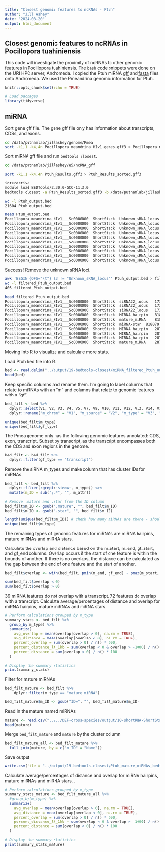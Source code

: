 ```yaml
---
title: "Closest genomic features to ncRNAs - Ptuh"
author: "Jill Ashey"
date: "2024-08-20"
output: html_document
---
```


## Closest genomic features to ncRNAs in Pocillopora tuahiniensis

This code will investigate the proximity of ncRNAs to other genomic features in Pocillopora tuahiniensis. The `bash` code snippets were done on the URI HPC server, Andromeda. I copied the Ptuh miRNA [gff](https://github.com/urol-e5/deep-dive/blob/main/F-Pmea/output/13.2.1-Pmea-sRNAseq-ShortStack-31bp-fastp-merged-cnidarian_miRBase/ShortStack_out/Results.gff3) and [fasta](https://github.com/urol-e5/deep-dive/blob/main/F-Pmea/output/13.2.1-Pmea-sRNAseq-ShortStack-31bp-fastp-merged-cnidarian_miRBase/ShortStack_out/mir.fasta) files onto Andromeda. We used the Pmeandrina genomic information for Ptuh. 

```r
knitr::opts_chunk$set(echo = TRUE)

# Load packages
library(tidyverse)
```

## miRNA

Sort gene gff file. The gene gff file only has information about transcripts, CDSs, and exons. 
```bash
cd /data/putnamlab/jillashey/genome/Pmea
sort -k1,1 -k4,4n Pocillopora_meandrina_HIv1.genes.gff3 > Pocillopora_meandrina_HIv1.genes_sorted.gff3
```

Sort miRNA gff file and run `bedtools closest`.
```bash
cd /data/putnamlab/jillashey/e5/ncRNA_gff

sort -k1,1 -k4,4n Ptuh_Results.gff3 > Ptuh_Results_sorted.gff3

interactive 
module load BEDTools/2.30.0-GCC-11.3.0
bedtools closest -a Ptuh_Results_sorted.gff3 -b /data/putnamlab/jillashey/genome/Pmea/Pocillopora_meandrina_HIv1.genes_sorted.gff3 > Ptuh_output.bed

wc -l Ptuh_output.bed 
21604 Ptuh_output.bed

head Ptuh_output.bed 
Pocillopora_meandrina_HIv1___Sc0000000	ShortStack	Unknown_sRNA_locus	9092	9521	10813	+	.	ID=Cluster_1;DicerCall=N;MIRNA=N	Pocillopora_meandrina_HIv1___Sc0000000	AUGUSTUS	CDS	10771	11117	.	+	0	Parent=Pocillopora_meandrina_HIv1___RNAseq.g20902.t1
Pocillopora_meandrina_HIv1___Sc0000000	ShortStack	Unknown_sRNA_locus	9092	9521	10813	+	.	ID=Cluster_1;DicerCall=N;MIRNA=N	Pocillopora_meandrina_HIv1___Sc0000000	AUGUSTUS	exon	10771	11117	.	+	0	Parent=Pocillopora_meandrina_HIv1___RNAseq.g20902.t1
Pocillopora_meandrina_HIv1___Sc0000000	ShortStack	Unknown_sRNA_locus	9092	9521	10813	+	.	ID=Cluster_1;DicerCall=N;MIRNA=N	Pocillopora_meandrina_HIv1___Sc0000000	AUGUSTUS	transcript	10771	23652	.	+	.	ID=Pocillopora_meandrina_HIv1___RNAseq.g20902.t1
Pocillopora_meandrina_HIv1___Sc0000000	ShortStack	Unknown_sRNA_locus	53578	53997	287	+	.	ID=Cluster_2;DicerCall=N;MIRNA=N	Pocillopora_meandrina_HIv1___Sc0000000	AUGUSTUS	transcript	52050	53624	.	-	.	ID=Pocillopora_meandrina_HIv1___RNAseq.g20906.t1
Pocillopora_meandrina_HIv1___Sc0000000	ShortStack	Unknown_sRNA_locus	53578	53997	287	+	.	ID=Cluster_2;DicerCall=N;MIRNA=N	Pocillopora_meandrina_HIv1___Sc0000000	AUGUSTUS	CDS	53573	53624	.	-	0	Parent=Pocillopora_meandrina_HIv1___RNAseq.g20906.t1
Pocillopora_meandrina_HIv1___Sc0000000	ShortStack	Unknown_sRNA_locus	53578	53997	287	+	.	ID=Cluster_2;DicerCall=N;MIRNA=N	Pocillopora_meandrina_HIv1___Sc0000000	AUGUSTUS	exon	53573	53624	.	-	0	Parent=Pocillopora_meandrina_HIv1___RNAseq.g20906.t1
Pocillopora_meandrina_HIv1___Sc0000000	ShortStack	Unknown_sRNA_locus	150243	150718	2549	-	.	ID=Cluster_3;DicerCall=N;MIRNA=N	Pocillopora_meandrina_HIv1___Sc0000000	AUGUSTUS	transcript	143552	155669	.	-	.	ID=Pocillopora_meandrina_HIv1___RNAseq.g20914.t1
Pocillopora_meandrina_HIv1___Sc0000000	ShortStack	Unknown_sRNA_locus	150243	150718	2549	-	.	ID=Cluster_3;DicerCall=N;MIRNA=N	Pocillopora_meandrina_HIv1___Sc0000000	AUGUSTUS	CDS	150290	150371	.	-	1	Parent=Pocillopora_meandrina_HIv1___RNAseq.g20914.t1
Pocillopora_meandrina_HIv1___Sc0000000	ShortStack	Unknown_sRNA_locus	150243	150718	2549	-	.	ID=Cluster_3;DicerCall=N;MIRNA=N	Pocillopora_meandrina_HIv1___Sc0000000	AUGUSTUS	exon	150290	150371	.	-	1	Parent=Pocillopora_meandrina_HIv1___RNAseq.g20914.t1
Pocillopora_meandrina_HIv1___Sc0000000	ShortStack	Unknown_sRNA_locus	150243	150718	2549	-	.	ID=Cluster_3;DicerCall=N;MIRNA=N	Pocillopora_meandrina_HIv1___Sc0000000	AUGUSTUS	CDS	150573	150661	.	-	0	Parent=Pocillopora_meandrina_HIv1___RNAseq.g20914.t1
```

Success! Remove the unknown sRNA loci. 
```bash
awk 'BEGIN {OFS="\t"} $3 != "Unknown_sRNA_locus"' Ptuh_output.bed > filtered_Ptuh_output.bed
wc -l filtered_Ptuh_output.bed 
405 filtered_Ptuh_output.bed

head filtered_Ptuh_output.bed
Pocillopora_meandrina_HIv1___Sc0000000	ShortStack	siRNA22_locus	173728	174150	1257	+	.	ID=Cluster_4;DicerCall=22;MIRNA=N	Pocillopora_meandrina_HIv1___Sc0000000	AUGUSTUS	CDS	174509	175333	.	-	0	Parent=Pocillopora_meandrina_HIv1___RNAseq.g20918.t1
Pocillopora_meandrina_HIv1___Sc0000000	ShortStack	siRNA22_locus	173728	174150	1257	+	.	ID=Cluster_4;DicerCall=22;MIRNA=N	Pocillopora_meandrina_HIv1___Sc0000000	AUGUSTUS	exon	174509	175333	.	-	0	Parent=Pocillopora_meandrina_HIv1___RNAseq.g20918.t1
Pocillopora_meandrina_HIv1___Sc0000000	ShortStack	siRNA22_locus	173728	174150	1257	+	.	ID=Cluster_4;DicerCall=22;MIRNA=N	Pocillopora_meandrina_HIv1___Sc0000000	AUGUSTUS	transcript	174509	176444	.	-	.	ID=Pocillopora_meandrina_HIv1___RNAseq.g20918.t1
Pocillopora_meandrina_HIv1___Sc0000000	ShortStack	MIRNA_hairpin	818027	818120	12096	+	.	ID=Cluster_19;DicerCall=23;MIRNA=Y	Pocillopora_meandrina_HIv1___Sc0000000	AUGUSTUS	transcript	816355	820160	.	+	.	ID=Pocillopora_meandrina_HIv1___RNAseq.g21001.t1
Pocillopora_meandrina_HIv1___Sc0000000	ShortStack	mature_miRNA	818049	818070	3240	+	.	ID=Cluster_19.mature;Parent=Cluster_19	Pocillopora_meandrina_HIv1___Sc0000000	AUGUSTUS	transcript	816355	820160	.	+	.	ID=Pocillopora_meandrina_HIv1___RNAseq.g21001.t1
Pocillopora_meandrina_HIv1___Sc0000000	ShortStack	miRNA-star	818079	818100	9	+	.	ID=Cluster_19.star;Parent=Cluster_19	Pocillopora_meandrina_HIv1___Sc0000000	AUGUSTUS	transcript	816355	820160	.	+	.	ID=Pocillopora_meandrina_HIv1___RNAseq.g21001.t1
Pocillopora_meandrina_HIv1___Sc0000000	ShortStack	MIRNA_hairpin	2872019	2872110	177	+	.	ID=Cluster_34;DicerCall=21;MIRNA=Y	Pocillopora_meandrina_HIv1___Sc0000000	AUGUSTUS	transcript	2868586	2871318	.	+	.	ID=Pocillopora_meandrina_HIv1___TS.g25957.t1
Pocillopora_meandrina_HIv1___Sc0000000	ShortStack	MIRNA_hairpin	2872019	2872110	177	+	.	ID=Cluster_34;DicerCall=21;MIRNA=Y	Pocillopora_meandrina_HIv1___Sc0000000	AUGUSTUS	CDS	2870522	2871318	.	+	2	Parent=Pocillopora_meandrina_HIv1___TS.g25957.t1
Pocillopora_meandrina_HIv1___Sc0000000	ShortStack	MIRNA_hairpin	2872019	2872110	177	+	.	ID=Cluster_34;DicerCall=21;MIRNA=Y	Pocillopora_meandrina_HIv1___Sc0000000	AUGUSTUS	exon	2870522	2871318	.	+	2	Parent=Pocillopora_meandrina_HIv1___TS.g25957.t1
Pocillopora_meandrina_HIv1___Sc0000000	ShortStack	mature_miRNA	2872041	2872061	110	+	.	ID=Cluster_34.mature;Parent=Cluster_34	Pocillopora_meandrina_HIv1___Sc0000000	AUGUSTUS	transcript	2868586	2871318	.	+	.	ID=Pocillopora_meandrina_HIv1___TS.g25957.t1
```

Moving into R to visualize and calculate more stats.

Load Ptuh bed file into R. 
```r
bed <- read.delim("../output/19-bedtools-closest/miRNA_filtered_Ptuh_output.bed", header = F)
head(bed)
```

Keep specific columns and rename them. I'm going to label columns that relate to miRNAs with an "m" and columns that relate to genomic features with a "gf".
```r
bed_filt <- bed %>%
  dplyr::select(V1, V2, V3, V4, V5, V7, V9, V10, V11, V12, V13, V14, V16, V18, V19) %>%
  dplyr::rename("m_chrom" = "V1", "m_source" = "V2", "m_type" = "V3", "m_start" = "V4", "m_end" = "V5", "m_strand" = "V7", "m_attr" = "V9", "gf_chrom" = "V10", "gf_source" = "V11", "gf_type" = "V12", "gf_start" = "V13", "gf_end" = "V14", "gf_strand" = "V16", "gf_attr" = "V18", "overlap" = "V19")

unique(bed_filt$m_type)
unique(bed_filt$gf_type)
```

The Pmea genome only has the following genomic features annotated: CDS, exon, transcript. Subset by transcript, as the transcript encompasses both the CDS and exon regions in the genome. 
```r
bed_filt <- bed_filt %>%
  dplyr::filter(gf_type == "transcript")
```

Remove the siRNA m_types and make column that has cluster IDs for miRNAs. 
```r
bed_filt <- bed_filt %>%
  dplyr::filter(!grepl("siRNA", m_type)) %>%
  mutate(m_ID = sub(";.*", "", m_attr))

# Remove .mature and .star from the ID column 
bed_filt$m_ID <- gsub(".mature", "", bed_filt$m_ID)
bed_filt$m_ID <- gsub(".star", "", bed_filt$m_ID)

length(unique(bed_filt$m_ID)) # check how many miRNAs are there - should be 37 for Ptuh
unique(bed_filt$m_type)
```

The remaining types of genomic features for miRNAs are miRNA hairpins, mature miRNAs and miRNA stars. 

Calculate the overlap and distance based on the m_start, m_end, gf_start, and gf_end columns. Overlap occurs if the start of one feature is within the bounds of another. If there is no overlaps, the distance can be calculated as the gap between the end of one feature and the start of another. 
```r
bed_filt$overlap <- with(bed_filt, pmin(m_end, gf_end) - pmax(m_start, gf_start))

sum(bed_filt$overlap < 0)
sum(bed_filt$overlap > 0)
```

39 miRNA features do not overlap with a transcript. 72 features do overlap with a transcript. Calculate average/percentages of distance and overlap for miRNA hairpins, mature miRNAs and miRNA stars.
```r
# Perform calculations grouped by m_type
summary_stats <- bed_filt %>%
  group_by(m_type) %>%
  summarize(
    avg_overlap = mean(overlap[overlap > 0], na.rm = TRUE),
    avg_distance = mean(overlap[overlap < 0], na.rm = TRUE),
    percent_overlap = sum(overlap > 0) / n() * 100,
    percent_distance_lt_1kb = sum(overlap < 0 & overlap > -1000) / n() * 100,
    percent_distance = sum(overlap < 0) / n() * 100
  )

# Display the summary statistics
print(summary_stats)
```

Filter for mature miRNAs
```r
bed_filt_mature <- bed_filt %>%
    dplyr::filter(m_type == "mature_miRNA")

bed_filt_mature$m_ID <- gsub("ID=", "", bed_filt_mature$m_ID)
```

Read in the mature named miRNAs 
```r
mature <- read.csv("../../DEF-cross-species/output/10-shortRNA-ShortStack-comparison/Ptuh_results_mature_named.csv", header = T)
head(mature)
```

Merge `bed_filt_mature` and `mature` by the cluster column 
```r
bed_filt_mature_all <- bed_filt_mature %>%
  full_join(mature, by = c("m_ID" = "Name"))
```

Save output
```r
write.csv(file = "../output/19-bedtools-closest/Ptuh_mature_miRNAs_bedtools.csv", bed_filt_mature_all)
```

Calculate average/percentages of distance and overlap for miRNA hairpins, mature miRNAs and miRNA stars. . 
```r
# Perform calculations grouped by m_type
summary_stats_mature <- bed_filt_mature_all %>%
  #group_by(m_type) %>%
  summarize(
    avg_overlap = mean(overlap[overlap > 0], na.rm = TRUE),
    avg_distance = mean(overlap[overlap < 0], na.rm = TRUE),
    percent_overlap = sum(overlap > 0) / n() * 100,
    percent_distance_lt_1kb = sum(overlap < 0 & overlap > -1000) / n() * 100,
    percent_distance = sum(overlap < 0) / n() * 100
  )

# Display the summary statistics
print(summary_stats_mature)
```





